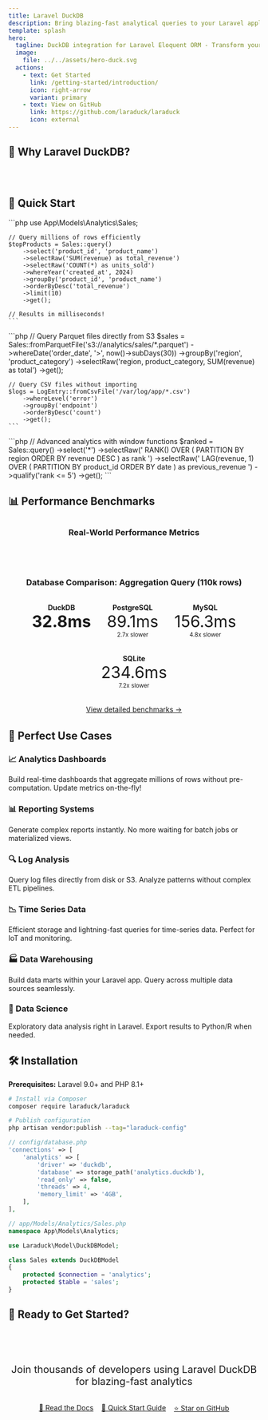 ```yaml
---
title: Laravel DuckDB
description: Bring blazing-fast analytical queries to your Laravel applications
template: splash
hero:
  tagline: DuckDB integration for Laravel Eloquent ORM - Transform your Laravel app into an analytical powerhouse
  image:
    file: ../../assets/hero-duck.svg
  actions:
    - text: Get Started
      link: /getting-started/introduction/
      icon: right-arrow
      variant: primary
    - text: View on GitHub
      link: https://github.com/laraduck/laraduck
      icon: external
---
```



## 🦆 Why Laravel DuckDB?

<div style="display: grid; grid-template-columns: repeat(auto-fit, minmax(300px, 1fr)); gap: 1.5rem; margin: 2rem 0;">
  <FeatureCard
    icon="⚡"
    title="Blazing Fast Analytics"
    description="Process millions of rows in seconds with DuckDB's columnar engine. Perfect for real-time dashboards and complex reports."
    link="/guides/performance"
    linkText="See benchmarks"
    badge="50x faster"
    badgeVariant="new"
  />
  
  <FeatureCard
    icon="📂"
    title="Query Files Directly"
    description="Query Parquet, CSV, and JSON files without importing. Treat files as tables in your Eloquent queries - no ETL needed!"
    link="/concepts/file-querying"
    linkText="Learn more"
  />
  
  <FeatureCard
    icon="🎯"
    title="Laravel Native"
    description="Seamlessly integrates with Eloquent ORM. Use familiar Laravel patterns for analytical workloads - no learning curve!"
    link="/getting-started/quick-start"
    linkText="Get started"
  />
  
  <FeatureCard
    icon="🔥"
    title="Advanced SQL Features"
    description="Window functions, CTEs, QUALIFY clause, and more. All available through Laravel's fluent query builder."
    link="/guides/window-functions"
    linkText="Explore features"
  />
</div>

## 🚀 Quick Start

<Tabs>
  <TabItem label="Basic Analytics">
    ```php
    use App\Models\Analytics\Sales;

    // Query millions of rows efficiently
    $topProducts = Sales::query()
        ->select('product_id', 'product_name')
        ->selectRaw('SUM(revenue) as total_revenue')
        ->selectRaw('COUNT(*) as units_sold')
        ->whereYear('created_at', 2024)
        ->groupBy('product_id', 'product_name')
        ->orderByDesc('total_revenue')
        ->limit(10)
        ->get();

    // Results in milliseconds!
    ```
  </TabItem>
  
  <TabItem label="File Queries">
    ```php
    // Query Parquet files directly from S3
    $sales = Sales::fromParquetFile('s3://analytics/sales/*.parquet')
        ->whereDate('order_date', '>', now()->subDays(30))
        ->groupBy('region', 'product_category')
        ->selectRaw('region, product_category, SUM(revenue) as total')
        ->get();

    // Query CSV files without importing
    $logs = LogEntry::fromCsvFile('/var/log/app/*.csv')
        ->whereLevel('error')
        ->groupBy('endpoint')
        ->orderByDesc('count')
        ->get();
    ```
  </TabItem>
  
  <TabItem label="Window Functions">
    ```php
    // Advanced analytics with window functions
    $ranked = Sales::query()
        ->select('*')
        ->selectRaw('
            RANK() OVER (
                PARTITION BY region 
                ORDER BY revenue DESC
            ) as rank
        ')
        ->selectRaw('
            LAG(revenue, 1) OVER (
                PARTITION BY product_id 
                ORDER BY date
            ) as previous_revenue
        ')
        ->qualify('rank <= 5')
        ->get();
    ```
  </TabItem>
</Tabs>

## 📊 Performance Benchmarks

<div style="margin: 2rem 0;">
  <h3 style="text-align: center; color: var(--sl-color-gray-2);">Real-World Performance Metrics</h3>
  
  <div style="display: grid; grid-template-columns: repeat(auto-fit, minmax(250px, 1fr)); gap: 1rem; margin: 2rem 0;">
    <PerformanceMetric
      label="Bulk Insert"
      value="1.2"
      unit="sec"
      subtitle="100k rows (83,100/sec)"
    />
    <PerformanceMetric
      label="Aggregations"
      value="32.8"
      unit="ms"
      subtitle="110k rows grouped"
    />
    <PerformanceMetric
      label="Window Functions"
      value="45.2"
      unit="ms"
      subtitle="Complex analytics"
    />
    <PerformanceMetric
      label="Parquet Read"
      value="15.9"
      unit="ms"
      subtitle="1k rows (62,900/sec)"
    />
  </div>
  
  <h3 style="text-align: center; margin: 3rem 0 1rem; color: var(--sl-color-gray-2);">Database Comparison: Aggregation Query (110k rows)</h3>
  
  <div style="display: flex; justify-content: center; gap: 2rem; flex-wrap: wrap; margin: 2rem 0;">
    <div style="text-align: center;">
      <strong style="color: var(--sl-color-blue);">DuckDB</strong>
      <div style="font-size: 2rem; font-weight: bold;">32.8ms</div>
    </div>
    <div style="text-align: center;">
      <strong style="color: var(--sl-color-gray-3);">PostgreSQL</strong>
      <div style="font-size: 2rem;">89.1ms</div>
      <small style="color: var(--sl-color-gray-5);">2.7x slower</small>
    </div>
    <div style="text-align: center;">
      <strong style="color: var(--sl-color-gray-3);">MySQL</strong>
      <div style="font-size: 2rem;">156.3ms</div>
      <small style="color: var(--sl-color-gray-5);">4.8x slower</small>
    </div>
    <div style="text-align: center;">
      <strong style="color: var(--sl-color-gray-3);">SQLite</strong>
      <div style="font-size: 2rem;">234.6ms</div>
      <small style="color: var(--sl-color-gray-5);">7.2x slower</small>
    </div>
  </div>
  
  <p style="text-align: center; margin-top: 1rem;">
    <a href="/BENCHMARKS" style="color: var(--sl-color-blue);">View detailed benchmarks →</a>
  </p>
</div>

## 🎯 Perfect Use Cases

<div class="feature-grid">
  <div class="feature-card">
    <h3>📈 Analytics Dashboards</h3>
    <p>Build real-time dashboards that aggregate millions of rows without pre-computation. Update metrics on-the-fly!</p>
  </div>
  
  <div class="feature-card">
    <h3>📊 Reporting Systems</h3>
    <p>Generate complex reports instantly. No more waiting for batch jobs or materialized views.</p>
  </div>
  
  <div class="feature-card">
    <h3>🔍 Log Analysis</h3>
    <p>Query log files directly from disk or S3. Analyze patterns without complex ETL pipelines.</p>
  </div>
  
  <div class="feature-card">
    <h3>📉 Time Series Data</h3>
    <p>Efficient storage and lightning-fast queries for time-series data. Perfect for IoT and monitoring.</p>
  </div>
  
  <div class="feature-card">
    <h3>🏭 Data Warehousing</h3>
    <p>Build data marts within your Laravel app. Query across multiple data sources seamlessly.</p>
  </div>
  
  <div class="feature-card">
    <h3>🧪 Data Science</h3>
    <p>Exploratory data analysis right in Laravel. Export results to Python/R when needed.</p>
  </div>
</div>

## 🛠️ Installation

<div class="info-box">
  <strong>Prerequisites:</strong> Laravel 9.0+ and PHP 8.1+
</div>

```bash
# Install via Composer
composer require laraduck/laraduck

# Publish configuration
php artisan vendor:publish --tag="laraduck-config"
```

```php
// config/database.php
'connections' => [
    'analytics' => [
        'driver' => 'duckdb',
        'database' => storage_path('analytics.duckdb'),
        'read_only' => false,
        'threads' => 4,
        'memory_limit' => '4GB',
    ],
],
```

```php
// app/Models/Analytics/Sales.php
namespace App\Models\Analytics;

use Laraduck\Model\DuckDBModel;

class Sales extends DuckDBModel
{
    protected $connection = 'analytics';
    protected $table = 'sales';
}
```

## 🎉 Ready to Get Started?

<div class="hero" style="text-align: center; padding: 3rem 0;">
  <p style="font-size: 1.25rem; margin-bottom: 2rem;">
    Join thousands of developers using Laravel DuckDB for blazing-fast analytics
  </p>
  <div style="display: flex; gap: 1rem; justify-content: center; flex-wrap: wrap;">
    <a href="/getting-started/introduction/" class="sl-link-button primary">
      📖 Read the Docs
    </a>
    <a href="/getting-started/quick-start/" class="sl-link-button secondary">
      🚀 Quick Start Guide
    </a>
    <a href="https://github.com/laraduck/laraduck" class="sl-link-button secondary">
      ⭐ Star on GitHub
    </a>
  </div>
</div>